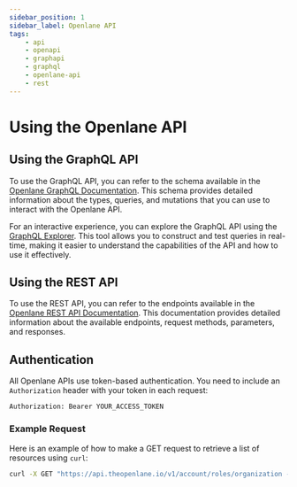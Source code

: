 ```yaml
---
sidebar_position: 1
sidebar_label: Openlane API
tags:
    - api
    - openapi
    - graphapi
    - graphql
    - openlane-api
    - rest
---
```


# Using the Openlane API

## Using the GraphQL API

To use the GraphQL API, you can refer to the schema available in the [Openlane GraphQL Documentation](/docs/api/graph-api/queries). This schema provides detailed information about the types, queries, and mutations that you can use to interact with the Openlane API.

For an interactive experience, you can explore the GraphQL API using the [GraphQL Explorer](/graphql). This tool allows you to construct and test queries in real-time, making it easier to understand the capabilities of the API and how to use it effectively.

## Using the REST API

To use the REST API, you can refer to the endpoints available in the [Openlane REST API Documentation](docs/api/rest-api/openlane-openapi-3-0-0-specifications.info.mdx). This documentation provides detailed information about the available endpoints, request methods, parameters, and responses.

## Authentication

All Openlane APIs use token-based authentication. You need to include an `Authorization` header with your token in each request:

```
Authorization: Bearer YOUR_ACCESS_TOKEN
```

### Example Request

Here is an example of how to make a GET request to retrieve a list of resources using `curl`:

```sh
curl -X GET "https://api.theopenlane.io/v1/account/roles/organization -H "Authorization: Bearer YOUR_ACCESS_TOKEN"
```